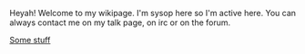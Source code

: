 Heyah! Welcome to my wikipage. I'm sysop here so I'm active here. You can always contact me on my talk page, on irc or on the forum.

[[en/MeusH/Graphs|Some stuff]]